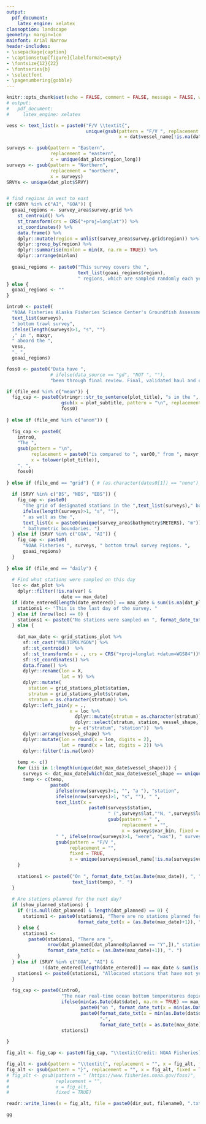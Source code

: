 ```yaml
---
output:
  pdf_document:
    latex_engine: xelatex
classoption: landscape
geometry: margin=1cm
mainfont: Arial Narrow
header-includes:
- \usepackage{caption}
- \captionsetup[figure]{labelformat=empty}
- \fontsize{12}{22}
- \fontseries{b}
- \selectfont
- \pagenumbering{gobble}
---
```


```r
knitr::opts_chunk$set(echo = FALSE, comment = FALSE, message = FALSE, warning = FALSE, error = FALSE)
# output:
#   pdf_document:
#     latex_engine: xelatex
```

```r

vess <- text_list(x = paste0("F/V \\textit{",
                             unique(gsub(pattern = "F/V ", replacement = "", fixed = TRUE, 
                                         x = dat$vessel_name[!is.na(dat$vessel_name)])),"}"))

surveys <- gsub(pattern = "Eastern", 
                replacement = "eastern", 
                x = unique(dat_plot$region_long))
surveys <- gsub(pattern = "Northern", 
                replacement = "northern", 
                x = surveys)
SRVYs <- unique(dat_plot$SRVY)


# find regions in west to east
if (SRVY %in% c("AI", "GOA")) {
  goaai_regions <- survey_area$survey.grid %>% 
    st_centroid() %>% 
    st_transform(crs = CRS("+proj=longlat")) %>%
    st_coordinates() %>% 
    data.frame() %>%
    dplyr::mutate(region = unlist(survey_area$survey.grid$region)) %>% 
    dplyr::group_by(region) %>% 
    dplyr::summarise(minlon = min(X, na.rm = TRUE)) %>% 
    dplyr::arrange(minlon)
  
  goaai_regions <- paste0("This survey covers the ", 
                          text_list(goaai_regions$region), 
                          " regions, which are sampled randomly each year. ")
} else {
  goaai_regions <- ""
}

intro0 <- paste0(
  "NOAA Fisheries Alaska Fisheries Science Center's Groundfish Assessment Program conducted the ", 
  text_list(surveys),
  " bottom trawl survey",
  ifelse(length(surveys)>1, "s", "")
  ," in ", maxyr, 
  " aboard the ",
  vess,
  ". ", 
  goaai_regions)

foss0 <- paste0("Data have ", 
                # ifelse(data_source == "gd", "NOT ", ""), 
                "been through final review. Final, validated haul and catch data will be publicly accessible on FOSS platform (\\textit{https://www.fisheries.noaa.gov/foss}). ")

if (file_end %in% c("mean")) {
  fig_cap <- paste0(stringr::str_to_sentence(plot_title), "s in the ", 
                    gsub(x = plot_subtitle, pattern = "\n", replacement = " "), ". ", 
                    foss0)
  
} else if (file_end %in% c("anom")) {
  
  fig_cap <- paste0(
    intro0,
    "The ", 
    gsub(pattern = "\n", 
         replacement = paste0("is compared to ", var00," from ", maxyr, " to "), 
         x = tolower(plot_title)), 
    ". ", 
    foss0)
  
} else if (file_end == "grid") { # (as.character(dates0[1]) == "none") {
  
  if (SRVY %in% c("BS", "NBS", "EBS")) {
    fig_cap <- paste0( 
      "The grid of designated stations in the ",text_list(surveys)," bottom trawl survey area",
      ifelse(length(surveys)>1, "s", ""), 
      " as well as the ", 
      text_list(x = paste0(unique(survey_area$bathymetry$METERS), "m")),
      " bathymetric boundaries. ")
  } else if (SRVY %in% c("GOA", "AI")) {
    fig_cap <- paste0(
      "NOAA Fisheries ", surveys, " bottom trawl survey regions. ", 
      goaai_regions)
  }
  
} else if (file_end == "daily") {
  
  # Find what stations were sampled on this day
  loc <- dat_plot %>% 
    dplyr::filter(!is.na(var) & 
                    date == max_date) 
  if (date_entered[length(date_entered)] == max_date & sum(is.na(dat_plot$var))>0) {
    stations1 <- "This is the last day of the survey. "
  } else if (nrow(loc) == 0) {
    stations1 <- paste0("No stations were sampled on ", format_date_txt(x = as.Date(max_date)),". ")
  } else {
    
    dat_max_date <- grid_stations_plot %>% 
      sf::st_cast("MULTIPOLYGON") %>% 
      sf::st_centroid()  %>% 
      sf::st_transform(x = ., crs = CRS("+proj=longlat +datum=WGS84"))%>%
      sf::st_coordinates() %>%
      data.frame() %>% 
      dplyr::rename(lon = X, 
                    lat = Y) %>% 
      dplyr::mutate(
        station = grid_stations_plot$station, 
        stratum = grid_stations_plot$stratum, 
        stratum = as.character(stratum)) %>%
      dplyr::left_join(y = ., 
                       x = loc %>% 
                         dplyr::mutate(stratum = as.character(stratum)) %>% 
                         dplyr::select(stratum, station, vessel_shape, vessel_name, date, var_bin), 
                       by = c("stratum", "station"))  %>%
      dplyr::arrange(vessel_shape) %>% 
      dplyr::mutate(lon = round(x = lon, digits = 2), 
                    lat = round(x = lat, digits = 2)) %>% 
      dplyr::filter(!is.na(lon))
    
    temp <- c()
    for (iii in 1:length(unique(dat_max_date$vessel_shape))) {
      surveys <- dat_max_date[which(dat_max_date$vessel_shape == unique(dat_max_date$vessel_shape)[iii]),]
      temp <- c(temp, 
                paste0(
                  ifelse(nrow(surveys)>1, "", "a "), "station", 
                  ifelse(nrow(surveys)>1, "s", ""), " ", 
                  text_list(x = 
                              paste0(surveys$station,
                                     " (",surveys$lat,"°N, ",surveys$lon,"°W; ",
                                     gsub(pattern = " ", 
                                          replacement = "", 
                                          x = surveys$var_bin, fixed = TRUE),"°C)")), 
                  " ", ifelse(nrow(surveys)>1, "were", "was"), " surveyed by the F/V \\textit{",
                  gsub(pattern = "F/V ", 
                       replacement = "", 
                       fixed = TRUE,
                       x = unique(surveys$vessel_name[!is.na(surveys$vessel_name)])),"}") )
    }
    
    stations1 <- paste0("On ", format_date_txt(as.Date(max_date)), ", ",
                        text_list(temp), ". ")
  }
  
  # Are stations planned for the next day?
  if (show_planned_stations) {
    if (!is.null(dat_planned) & length(dat_planned) == 0) {
      stations1 <- paste0(stations1, "There are no stations planned for ", 
                          format_date_txt(x = (as.Date(max_date)+1)), ". ")
    } else {
      stations1 <- 
        paste0(stations1, "There are ",
               nrow(dat_planned[dat_planned$planned == "Y",])," stations planned for ", 
               format_date_txt(x = (as.Date(max_date)+1)), ". ")
    }
  } else if (SRVY %in% c("GOA", "AI") &
             !(date_entered[length(date_entered)] == max_date & sum(is.na(dat_plot$var))>0)) { # not the last day of the survey
    stations1 <- paste0(stations1, "Allocated stations that have not yet been sampled are shown as gray dots. ")
  }
  
  fig_cap <- paste0(intro0, 
                    "The near real-time ocean bottom temperatures depicted were collected ", 
                    ifelse(min(as.Date(dat$date), na.rm = TRUE) == max_date, 
                           paste0("on ", format_date_txt(x = min(as.Date(dat$date), na.rm = TRUE), "%B %d %Y")), 
                           paste0(format_date_txt(x = min(as.Date(dat$date), na.rm = TRUE), "%B %d"), 
                                  "-", 
                                  format_date_txt(x = as.Date(max_date), "%B %d"))), ". ", 
                    stations1)
  
}

fig_alt <- fig_cap <- paste0(fig_cap, "\\textit{Credit: NOAA Fisheries}")

fig_alt <- gsub(pattern = "\\textit{", replacement = "", x = fig_alt, fixed = TRUE)
fig_alt <- gsub(pattern = "}", replacement = "", x = fig_alt, fixed = TRUE)
# fig_alt <- gsub(pattern = " (https://www.fisheries.noaa.gov/foss)",
#                 replacement = "", 
#                 x = fig_alt, 
#                 fixed = TRUE)

readr::write_lines(x = fig_alt, file = paste0(dir_out, filename0, ".txt"))

```

```r
gg
```

